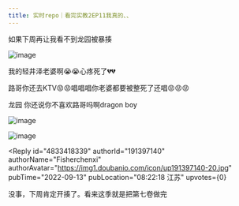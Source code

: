 ```yaml
---
title: 实时repo｜看完实教2EP11我真的、、
---
```



<Forum groupName="动画番剧" groupUrl="https://www.douban.com/group/596353/" archivedAt="2025-05-16T15:06:01.863Z">
  <Post
    id="274854644"
    title="实时repo｜看完实教2EP11我真的、、"
    url="https://www.douban.com/group/topic/274854644/?_spm_id=MjA2Nzg3Nzc4"
    pubTime="2022-09-13"
    highlightUserId="191397140"
  >
如果下周再让我看不到龙园被暴揍

![image](https://img1.doubanio.com/view/group_topic/l/public/p570930950.webp)

我的轻井泽老婆啊😭😭心疼死了💔💔

路哥你还去KTV😡😡唱唱唱你老婆都要被整死了还唱😡😡😡

龙园 你还说你不喜欢路哥吗啊dragon boy

![image](https://img3.doubanio.com/view/group_topic/l/public/p570930952.webp)

![image](https://img9.doubanio.com/view/group_topic/l/public/p570930955.webp)

<Reply
  id="4833418339"
  authorId="191397140"
  authorName="Fisherchenxi"
  authorAvatar="https://img1.doubanio.com/icon/up191397140-20.jpg"
  pubTime="2022-09-13"
  pubLocation="08:22:18 江苏"
  upvotes={0}
>
没事，下周肯定开揍了。看来这季就是把第七卷做完
</Reply>
  </Post>
</Forum>
